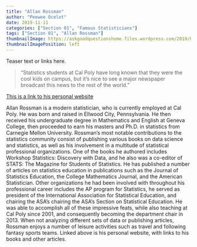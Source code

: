 ```yaml
---
title: "Allan Rossman"
author: "Peewee Ocelot"
date: 2019-11-11
categories: ["Section 01", "Famous Statisticians"]
tags: ["Section 01", "Allan Rossman"]
thumbnailImage: https://askgoodquestionshome.files.wordpress.com/2019/07/allanrossmanaug17.jpg?w=768
thumbnailImagePosition: left
---
```


Teaser text or links here.

> "Statistics students at Cal Poly have long known that they were the cool kids on campus, but it’s nice to see a major newspaper broadcast this news to the rest of the world."

[This is a link to his personal website](https://statweb.calpoly.edu/rossman)

<!--more-->

Allan Rossman is a modern statistician, who is currently employed at Cal Poly.
He was born and raised in Ellwood City, Pennsylvania. He then received his
undergraduate degree in Mathematics and English at Geneva College, then proceeded
to earn his masters and Ph.D. in statistics from Carnegie Mellon University.
Rossman’s most notable contributions to the statistics community consist of
publishing various books on data science and statistics, as well as his involvement in a
multitude of statistical professional organizations. One of the books he authored
includes Workshop Statistics: Discovery with Data, and he also was a co-editor of
STATS: The Magazine for Students of Statistics. He has published a number of articles
on statistics education in publications such as the Journal of Statistics Education,
the College Mathematics Journal, and the American Statistician. Other organizations
he had been involved with throughout his professional career includes the AP program
for Statistics, he served as president of the International Association for Statistical
Education, and chairing the ASA’s chairing the ASA’s Section on Statistical Education.
He was able to accomplish all of these impressive feats, while also teaching at Cal Poly
since 2001, and consequently becoming the department chair in 2013.
When not analyzing different sets of data or publishing articles, Rossman enjoys
a number of leisure activities such as travel and following fantasy sports teams. Linked
above is his personal website, with links to his books and other articles.

